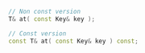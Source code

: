 ```cpp
// Non const version
T& at( const Key& key );

// Const version
const T& at( const Key& key ) const;
```